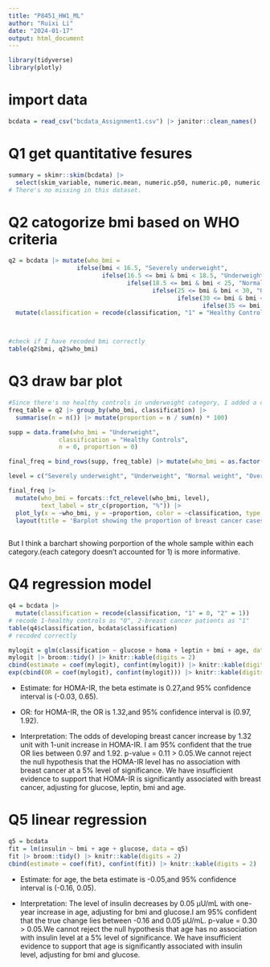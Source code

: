 ```yaml
---
title: "P8451_HW1_ML"
author: "Ruixi Li"
date: "2024-01-17"
output: html_document
---
```


```r
library(tidyverse)
library(plotly)
```

# import data

```r
bcdata = read_csv("bcdata_Assignment1.csv") |> janitor::clean_names()
```

# Q1 get quantitative fesures

```r

summary = skimr::skim(bcdata) |> 
  select(skim_variable, numeric.mean, numeric.p50, numeric.p0, numeric.p100) |> knitr::kable(digits = 2) |> print()
# There's no missing in this dataset.

```

# Q2 catogorize bmi based on WHO criteria

```r
q2 = bcdata |> mutate(who_bmi =
                   ifelse(bmi < 16.5, "Severely underweight",
                          ifelse(16.5 <= bmi & bmi < 18.5, "Underweight",
                                 ifelse(18.5 <= bmi & bmi < 25, "Normal weight",
                                        ifelse(25 <= bmi & bmi < 30, "Overweight", 
                                               ifelse(30 <= bmi & bmi < 35, "Obesity class I",
                                                      ifelse(35 <= bmi & bmi < 40, "Obesity class II","Obesity class III"))))))) |> 
  mutate(classification = recode(classification, "1" = "Healthy Controls", "2" = "Breast Cancer Patients")) |> arrange(bmi)



#check if I have recoded bmi correctly
table(q2$bmi, q2$who_bmi)


```

# Q3 draw bar plot


```r
#Since there's no healthy controls in underweight category, I added a category "underweight healthhy controls" with 0 count to make sure every column has the same width.
freq_table = q2 |> group_by(who_bmi, classification) |>
  summarise(n = n()) |> mutate(proportion = n / sum(n) * 100)

supp = data.frame(who_bmi = "Underweight", 
              classification = "Healthy Controls",
              n = 0, proportion = 0)

final_freq = bind_rows(supp, freq_table) |> mutate(who_bmi = as.factor(who_bmi)) 

level = c("Severely underweight", "Underweight", "Normal weight", "Overweight", "Obesity class I", "Obesity class II", "Obesity class III")

final_freq |> 
  mutate(who_bmi = forcats::fct_relevel(who_bmi, level),
         text_label = str_c(proportion, "%")) |>
  plot_ly(x = ~who_bmi, y = ~proportion, color = ~classification, type = "bar", colors = "viridis", text = ~text_label) |>
  layout(title = 'Barplot showing the proportion of breast cancer cases and controls by WHO BMI category', xaxis = list(title = 'WHO BMI Category'), yaxis = list(title = 'Proportion(%)'))
  

```

But I think a barchart showing porportion of the whole sample within each category.(each category doesn't accounted for 1) is more informative.

# Q4 regression model

```r

q4 = bcdata |> 
  mutate(classification = recode(classification, "1" = 0, "2" = 1))
# recode 1-healthy controls as "0", 2-breast cancer patients as "1"
table(q4$classification, bcdata$classification)
# recoded correctly

mylogit = glm(classification ~ glucose + homa + leptin + bmi + age, data = q4, family = "binomial")
mylogit |> broom::tidy() |> knitr::kable(digits = 2)
cbind(estimate = coef(mylogit), confint(mylogit)) |> knitr::kable(digits = 2)
exp(cbind(OR = coef(mylogit), confint(mylogit))) |> knitr::kable(digits = 2)

```

* Estimate: for HOMA-IR, the beta estimate is 0.27,and 95% confidence interval is (-0.03, 0.65).

* OR: for HOMA-IR, the OR is 1.32,and 95% confidence interval is (0.97, 1.92).

* Interpretation: The odds of developing breast cancer increase by 1.32 unit with  1-unit increase in HOMA-IR. I am 95% confident that the true OR lies between 0.97 and 1.92. p-value = 0.11 > 0.05.We cannot reject the null hypothesis that the HOMA-IR level has no association with breast cancer at a 5% level of significance. We have insufficient evidence to support that HOMA-IR is significantly associated with breast cancer, adjusting for glucose, leptin, bmi and age.

# Q5 linear regression

```r
q5 = bcdata
fit = lm(insulin ~ bmi + age + glucose, data = q5)
fit |> broom::tidy() |> knitr::kable(digits = 2)
cbind(estimate = coef(fit), confint(fit)) |> knitr::kable(digits = 2)

```

* Estimate: for age, the beta estimate is -0.05,and 95% confidence interval is (-0.16, 0.05). 

* Interpretation: The level of insulin decreases by 0.05 μU/mL with one-year increase in age, adjusting for bmi and glucose.I am 95% confident that the true change lies between -0.16 and 0.05 μU/mL. p-value = 0.30 > 0.05.We cannot reject the null hypothesis that age has no association with insulin level at a 5% level of significance. We have insufficient evidence to support that age is significantly associated with insulin level, adjusting for bmi and glucose.
